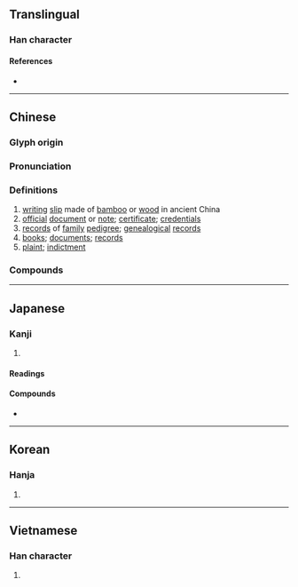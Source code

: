 {{character info}}
==Translingual==

===Han character===
{{Han char|rn=91|rad=片|as=09|sn=13|four=24094|canj=LLPTD,LNPTD|ids=⿰片枼}}

====References====
* {{Han ref|kx=0694.030|dkj=19871|dj=1107.130|hdz=32017.100|uh=7252|ud=29266|bh=B7DE|bd=47070}}

----

==Chinese==
{{zh-forms}}

===Glyph origin===
{{Han etym}}

===Pronunciation===
{{zh-pron
|m=dié
|m-s=
|c=dip6
|c-t=
|g=
|h=pfs=
|j=
|mb=
|md=
|mn=
|mn-t=
|w=
|x=
|mc=y
|oc=y
|cat=n
}}

===Definitions===
{{zh-hanzi}}

# [[writing]] [[slip]] made of [[bamboo]] or [[wood]] in ancient China
# [[official]] [[document]] or [[note]]; [[certificate]]; [[credentials]]
# [[record]]s of [[family]] [[pedigree]]; [[genealogical]] [[record]]s
# [[book]]s; [[document]]s; [[record]]s
# [[plaint]]; [[indictment]]

===Compounds===
{{zh-der|世牒|五花度牒|信牒|官牒|度牒|戒牒|截蒲為牒|敕牒|文牒|最後通牒|牒文|牒狀|牒發|牒籍|牒記|牒訴|玉牒|發牒|移牒|符牒|蒲牒寫書|訟牒|譜牒|通牒}}

----

==Japanese==

===Kanji===
{{ja-kanji|grade=|rs=片09}}

# {{rfdef|ja|sort=片09}}

====Readings====
{{ja-readings
|goon=じょう
|kanon=ちょう<てふ
|kun=ふだ-
}}

====Compounds====
* {{ja-r|符牒|ふちょう}}

----

==Korean==

===Hanja===
{{ko-hanja|hangeul=첩|eumhun=|rv=cheop|mr=ch'ŏp|y=chep}}

# {{rfdef|ko|sort=片09}}

----

==Vietnamese==

===Han character===
{{vi-readings|reading=điệp|rs=片09}}

# {{rfdef|vi|sort=片09}}